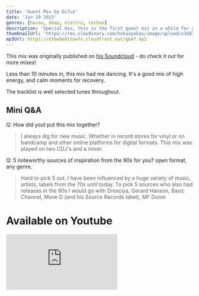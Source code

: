 ```yaml
---
title: 'Guest Mix by Difuz'
date: 'Jun 19 2023'
genres: [house, deep, electro, techno]
description: 'Special mix, this is the first guest mix in a while for goosebumps, and the man delivered a solid set!'
thumbnailUrl: 'https://res.cloudinary.com/hokaspokas/image/upload/v1687620730/gb47_sjs601.png'
mp3Url: https://dtbwbe0itow7v.cloudfront.net/gb47.mp3
---
```


This mix was originally published on [his Soundcloud](https://soundcloud.com/seven74/space-electronics) - do check it out for more mixes!

Less than 10 minutes in, this mix had me dancing. 
It's a good mix of high energy, and calm moments for recovery.

The tracklist is well selected tunes throughout.

## Mini Q&A

Q: How did yout put this mix together?
> I always dig for new music. Whether in record stores for vinyl or on bandcamp and other online platforms for digital formats. This mix was played on two CDJ's and a mixer.

Q: 5 noteworthy sources of inspiration from the 90s for you? open format, any genre.
> Hard to pick 5 out. I have been influenced by a huge variety of music, artists, labels from the 70s until today. To pick 5 sources who also had releases in the 90s I would go with Drexciya, Gerard Hanson, Basic Channel, Move D (and his Source Records label), MF Doom

# Available on Youtube
<iframe width={560} height={315} src="https://www.youtube.com/embed/DUGm5PXDvyU" title="YouTube video player" frameBorder={0} allow="accelerometer; autoplay; clipboard-write; encrypted-media; gyroscope; picture-in-picture; web-share" allowFullScreen />

# Tracklist


<Tracklist
  tracks={[
    'Relpek - Binary',
    'Cyan85 - Strange Signals',
    'CYWU - Skewed Objects',
    'CYWU - Unending Glaciers',
    'E.R.P. - Vox Automation',
    'Relpek - Decay',
    'Sound Synthesis - Hidden Realms',
    'Sound Synthesis - I Guess You Know',
    'Kalcagni - Wrong Fix',
    'Sterac - Hydroxy',
    'Torai - Doppler',
    'Anthony Rother - Stellarator',
    'UHU - Astral Exit',
    'Generali Minerali - Robo996',
    'Turk Turkelton - Needle',
    'Versalife - Phosphorescence',
    'Konerytmi - Autiomaa',
  ]}
/>
